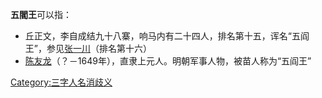 '''五閻王'''可以指：
* 丘正文，李自成结九十八寨，响马内有二十四人，排名第十五，诨名“五阎王”，参见[[张一川|张一川]]（排名第十六）
* [[陈友龙|陈友龙]]（？－1649年），直隶上元人。明朝军事人物，被苗人称为“五阎王”
{{disambig}}

[[Category:三字人名消歧义|Category:三字人名消歧义]]